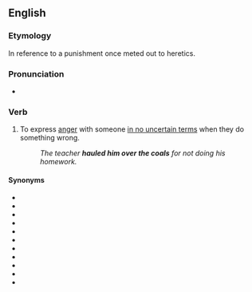 ==English==

===Etymology===
In reference to a punishment once meted out to heretics. <!--Chambers 1908-->

===Pronunciation===
* {{audio|en|en-au-haul someone over the coals.ogg|Audio (AU)}}

===Verb===
{{en-verb|*|head=[[haul]] [[someone]] [[over]] the [[coal]]s}}

# {{lb|en|chiefly|UK|idiomatic}} To express [[anger]] with someone [[in no uncertain terms]] when they do something wrong.
#: ''The teacher '''hauled him over the coals''' for not doing his homework.''

====Synonyms====
* {{l|en|berate}}
* {{l|en|dressing-down|give someone a dressing down}}
* {{l|en|telling off|give someone a telling off}}
* {{l|en|pull someone over the coals}}
* {{l|en|rake someone over the coals}}
* {{l|en|read someone the riot act}}
* {{l|en|scold}}
* {{l|en|tell off|tell someone off}}
* {{l|en|tear a strip off someone}}
* {{l|en|tear someone a new one}}
* {{l|en|tear someone a new asshole}}